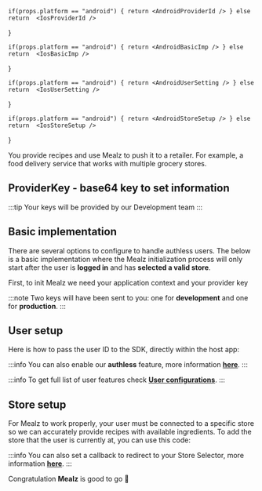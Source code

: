 






    if(props.platform == "android") { return <AndroidProviderId /> } else return  <IosProviderId />
}

    if(props.platform == "android") { return <AndroidBasicImp /> } else return  <IosBasicImp />
}

    if(props.platform == "android") { return <AndroidUserSetting /> } else return  <IosUserSetting />
}

    if(props.platform == "android") { return <AndroidStoreSetup /> } else return  <IosStoreSetup />
}


You provide recipes and use Mealz to push it to a retailer. For example, a food delivery service that works with multiple grocery stores. 

## ProviderKey - base64 key to set information

<ProviderId platform= {props.platform}/>

:::tip
Your keys will be provided by our Development team
:::

## Basic implementation

There are several options to configure to handle authless users. The below is a basic implementation
where the Mealz initialization process will only start after the user is **logged in** and has **selected a valid store**.

First, to init Mealz we need your application context and your provider key

:::note
Two keys will have been sent to you: one for **development** and one for **production**.
:::

<BasicImp platform ={props.platform}/>

## User setup

Here is how to pass the user ID to the SDK, directly within the host app:

:::info
You can also enable our **authless** feature, more information [**here**](../advanced/user-configuration/##AuthLess
).
:::

<UserSetting platform ={props.platform}/>

:::info
To get full list of user features check [**User configurations**](../advanced/user-configuration).
:::

## Store setup

For Mealz to work properly, your user must be connected to a specific store so we can accurately provide recipes with available ingredients.
To add the store that the user is currently at, you can use this code:

<StoreSetup platform ={props.platform}/>

:::info
You can also set a callback to redirect to your Store Selector, more information [**here**](../advanced/store-configuration/##SetStore
).
:::


Congratulation **Mealz** is good to go 🥳